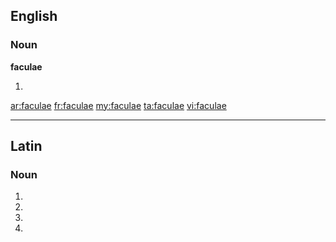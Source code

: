 ==English==

===Noun===
'''faculae'''

# {{plural of|[[facula]]}}

[[ar:faculae]]
[[fr:faculae]]
[[my:faculae]]
[[ta:faculae]]
[[vi:faculae]]

----
==Latin==

===Noun===
{{la-noun-form|faculae}}

# {{inflection of|facula|facula|nom|p|lang=la}}
# {{inflection of|facula|facula|gen|s|lang=la}}
# {{inflection of|facula|facula|dat|s|lang=la}}
# {{inflection of|facula|facula|voc|p|lang=la}}
{{count page|[[Wiktionary:Page count]]}}
{{rfc-auto}}